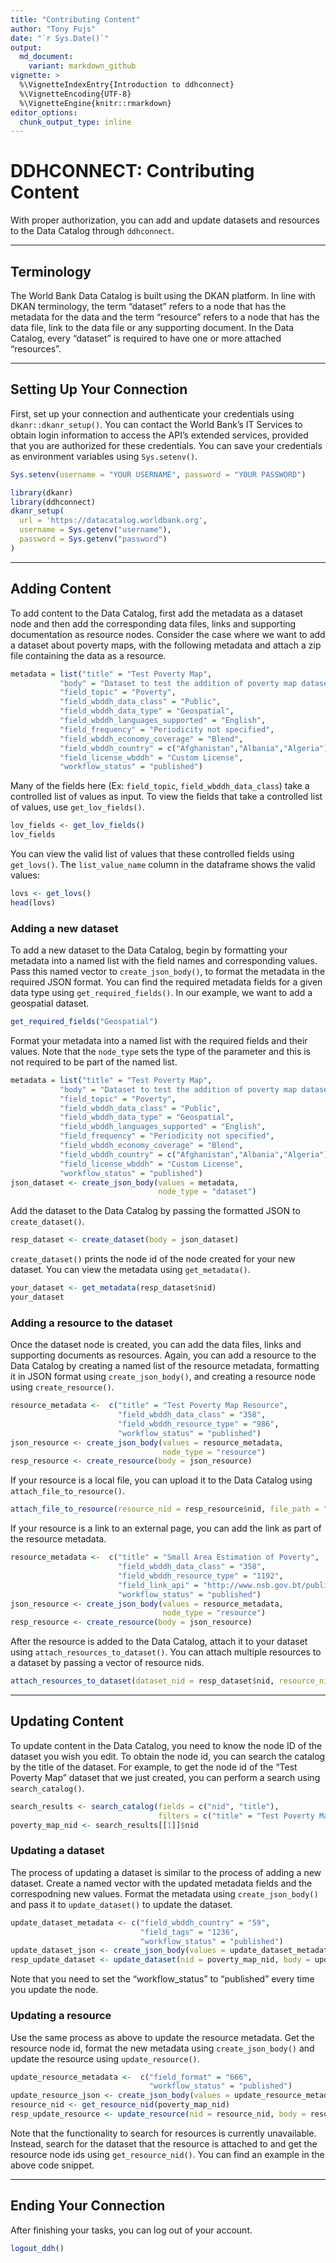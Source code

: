 ```yaml
---
title: "Contributing Content"
author: "Tony Fujs"
date: "`r Sys.Date()`"
output: 
  md_document:
    variant: markdown_github
vignette: >
  %\VignetteIndexEntry{Introduction to ddhconnect}
  %\VignetteEncoding{UTF-8}
  %\VignetteEngine{knitr::rmarkdown}
editor_options: 
  chunk_output_type: inline
---
```


# DDHCONNECT: Contributing Content
With proper authorization, you can add and update datasets and resources to the Data Catalog through `ddhconnect`.

___

## Terminology
The World Bank Data Catalog is built using the DKAN platform. In line with DKAN terminology, the term "dataset" refers to a node that has the metadata for the data and the term "resource" refers to a node that has the data file, link to the data file or any supporting document. In the Data Catalog, every "dataset" is required to have one or more attached "resources".

___

## Setting Up Your Connection
First, set up your connection and authenticate your credentials using `dkanr::dkanr_setup()`. You can contact the World Bank's IT Services to obtain login information to access the API's extended services, provided that you are authorized for these credentials. You can save your credentials as environment variables using `Sys.setenv()`.
```r
Sys.setenv(username = "YOUR USERNAME", password = "YOUR PASSWORD")
```

```r
library(dkanr)
library(ddhconnect)
dkanr_setup(
  url = 'https://datacatalog.worldbank.org',
  username = Sys.getenv("username"),
  password = Sys.getenv("password")
)
```

___

## Adding Content
To add content to the Data Catalog, first add the metadata as a dataset node and then add the corresponding data files, links and supporting documentation as resource nodes. Consider the case where we want to add a dataset about poverty maps, with the following metadata and attach a zip file containing the data as a resource.

```r
metadata = list("title" = "Test Poverty Map",
           "body" = "Dataset to test the addition of poverty map datasets into DDH.",
           "field_topic" = "Poverty",
           "field_wbddh_data_class" = "Public",
           "field_wbddh_data_type" = "Geospatial",
           "field_wbddh_languages_supported" = "English",
           "field_frequency" = "Periodicity not specified",
           "field_wbddh_economy_coverage" = "Blend",
           "field_wbddh_country" = c("Afghanistan","Albania","Algeria"),
           "field_license_wbddh" = "Custom License",
           "workflow_status" = "published")
```

Many of the fields here (Ex: `field_topic`, `field_wbddh_data_class`) take a controlled list of values as input. To view the fields that take a controlled list of values, use `get_lov_fields()`.

```r
lov_fields <- get_lov_fields()
lov_fields
```

You can view the valid list of values that these controlled fields using `get_lovs()`. The `list_value_name` column in the dataframe shows the valid values:

```r
lovs <- get_lovs()
head(lovs)
```


### Adding a new dataset
To add a new dataset to the Data Catalog, begin by formatting your metadata into a named list with the field names and corresponding values. Pass this named vector to `create_json_body()`, to format the metadata in the required JSON format. You can find the required metadata fields for a given data type using `get_required_fields()`. In our example, we want to add a geospatial dataset. 

```r
get_required_fields("Geospatial")
```

Format your metadata into a named list with the required fields and their values. Note that the `node_type` sets the type of the parameter and this is not required to be part of the named list.

```r
metadata = list("title" = "Test Poverty Map",
           "body" = "Dataset to test the addition of poverty map datasets into DDH.",
           "field_topic" = "Poverty",
           "field_wbddh_data_class" = "Public",
           "field_wbddh_data_type" = "Geospatial",
           "field_wbddh_languages_supported" = "English",
           "field_frequency" = "Periodicity not specified",
           "field_wbddh_economy_coverage" = "Blend",
           "field_wbddh_country" = c("Afghanistan","Albania","Algeria"),
           "field_license_wbddh" = "Custom License",
           "workflow_status" = "published")
json_dataset <- create_json_body(values = metadata,
                                 node_type = "dataset")
```

Add the dataset to the Data Catalog by passing the formatted JSON to `create_dataset()`.
```r
resp_dataset <- create_dataset(body = json_dataset)
```

`create_dataset()` prints the node id of the node created for your new dataset. You can view the metadata using `get_metadata()`.
```r
your_dataset <- get_metadata(resp_dataset$nid)
your_dataset
```

### Adding a resource to the dataset
Once the dataset node is created, you can add the data files, links and supporting documents as resources. Again, you can add a resource to the Data Catalog by creating a named list of the resource metadata, formatting it in JSON format using `create_json_body()`, and creating a resource node using `create_resource()`.
```r
resource_metadata <-  c("title" = "Test Poverty Map Resource",
                        "field_wbddh_data_class" = "358",
                        "field_wbddh_resource_type" = "986",
                        "workflow_status" = "published")
json_resource <- create_json_body(values = resource_metadata,
                                  node_type = "resource")
resp_resource <- create_resource(body = json_resource)
```

If your resource is a local file, you can upload it to the Data Catalog using `attach_file_to_resource()`.
```r
attach_file_to_resource(resource_nid = resp_resource$nid, file_path = "PATH TO YOUR FILE")
```

If your resource is a link to an external page, you can add the link as part of the resource metadata.
```r
resource_metadata <-  c("title" = "Small Area Estimation of Poverty",
                        "field_wbddh_data_class" = "358",
                        "field_wbddh_resource_type" = "1192",
                        "field_link_api" = "http://www.nsb.gov.bt/publication/files/pub9zo1561nu.pdf",
                        "workflow_status" = "published")
json_resource <- create_json_body(values = resource_metadata,
                                  node_type = "resource")
resp_resource <- create_resource(body = json_resource)
```

After the resource is added to the Data Catalog, attach it to your dataset using `attach_resources_to_dataset()`. You can attach multiple resources to a dataset by passing a vector of resource nids.
```r
attach_resources_to_dataset(dataset_nid = resp_dataset$nid, resource_nid = resp_resource$nid)
```

___

## Updating Content
To update content in the Data Catalog, you need to know the node ID of the dataset you wish you edit. To obtain the node id, you can search the catalog by the title of the dataset. For example, to get the node id of the "Test Poverty Map" dataset that we just created, you can perform a search using `search_catalog()`.
```r
search_results <- search_catalog(fields = c("nid", "title"),
                                 filters = c("title" = "Test Poverty Map"))
poverty_map_nid <- search_results[[1]]$nid
```

### Updating a dataset

The process of updating a dataset is similar to the process of adding a new dataset. Create a named vector with the updated metadata fields and the correspodning new values. Format the metadata using `create_json_body()` and pass it to `update_dataset()` to update the dataset.
```r
update_dataset_metadata <- c("field_wbddh_country" = "59",
                             "field_tags" = "1236",
                             "workflow_status" = "published")
update_dataset_json <- create_json_body(values = update_dataset_metadata, node_type = “dataset”)
resp_update_dataset <- update_dataset(nid = poverty_map_nid, body = update_dataset_json)
```
Note that you need to set the "workflow_status" to "published" every time you update the node.

### Updating a resource

Use the same process as above to update the resource metadata. Get the resource node id, format the new metadata using `create_json_body()` and update the resource using `update_resource()`.
```r
update_resource_metadata <-  c("field_format" = "666",
                               "workflow_status" = "published")
update_resource_json <- create_json_body(values = update_resource_metadata, node_type = “resource”)
resource_nid <- get_resource_nid(poverty_map_nid)
resp_update_resource <- update_resource(nid = resource_nid, body = resource_json)
```
Note that the functionality to search for resources is currently unavailable. Instead, search for the dataset that the resource is attached to and get the resource node ids using `get_resource_nid()`. You can find an example in the above code snippet.

___

## Ending Your Connection
After finishing your tasks, you can log out of your account.
```r
logout_ddh()
```
